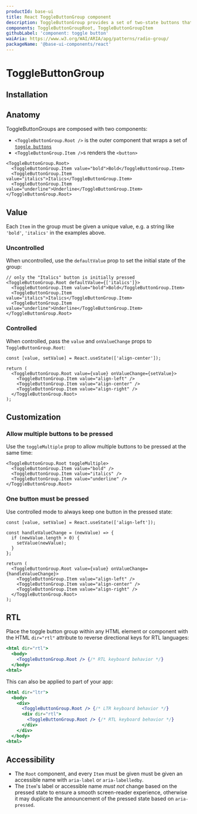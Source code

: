 ```yaml
---
productId: base-ui
title: React ToggleButtonGroup component
description: ToggleButtonGroup provides a set of two-state buttons that can either be off (not pressed) or on (pressed).
components: ToggleButtonGroupRoot, ToggleButtonGroupItem
githubLabel: 'component: toggle button'
waiAria: https://www.w3.org/WAI/ARIA/apg/patterns/radio-group/
packageName: '@base-ui-components/react'
---
```


# ToggleButtonGroup

<Description />

<ComponentLinkHeader design={false} />

<Demo demo="ToggleButtonGroupIntroduction" defaultCodeOpen="false" bg="gradient" />

## Installation

<InstallationInstructions componentName="ToggleButtonGroup" />

## Anatomy

ToggleButtonGroups are composed with two components:

- `<ToggleButtonGroup.Root />` is the outer component that wraps a set of [`toggle buttons`](/components/react-toggle-button)
- `<ToggleButtonGroup.Item />`s renders the `<button>`

```tsx
<ToggleButtonGroup.Root>
  <ToggleButtonGroup.Item value="bold">Bold</ToggleButtonGroup.Item>
  <ToggleButtonGroup.Item value="italics">Italics</ToggleButtonGroup.Item>
  <ToggleButtonGroup.Item value="underline">Underline</ToggleButtonGroup.Item>
</ToggleButtonGroup.Root>
```

## Value

Each `Item` in the group must be given a unique value, e.g. a string like `'bold'`, `'italics'` in the examples above.

### Uncontrolled

When uncontrolled, use the `defaultValue` prop to set the initial state of the group:

```tsx
// only the "Italics" button is initially pressed
<ToggleButtonGroup.Root defaultValue={['italics']}>
  <ToggleButtonGroup.Item value="bold">Bold</ToggleButtonGroup.Item>
  <ToggleButtonGroup.Item value="italics">Italics</ToggleButtonGroup.Item>
  <ToggleButtonGroup.Item value="underline">Underline</ToggleButtonGroup.Item>
</ToggleButtonGroup.Root>
```

### Controlled

When controlled, pass the `value` and `onValueChange` props to `ToggleButtonGroup.Root`:

```tsx
const [value, setValue] = React.useState(['align-center']);

return (
  <ToggleButtonGroup.Root value={value} onValueChange={setValue}>
    <ToggleButtonGroup.Item value="align-left" />
    <ToggleButtonGroup.Item value="align-center" />
    <ToggleButtonGroup.Item value="align-right" />
  </ToggleButtonGroup.Root>
);
```

## Customization

### Allow multiple buttons to be pressed

Use the `toggleMultiple` prop to allow multiple buttons to be pressed at the same time:

```tsx
<ToggleButtonGroup.Root toggleMultiple>
  <ToggleButtonGroup.Item value="bold" />
  <ToggleButtonGroup.Item value="italics" />
  <ToggleButtonGroup.Item value="underline" />
</ToggleButtonGroup.Root>
```

<Demo demo="ToggleButtonGroupToggleMultiple" />

### One button must be pressed

Use controlled mode to always keep one button in the pressed state:

```tsx
const [value, setValue] = React.useState(['align-left']);

const handleValueChange = (newValue) => {
  if (newValue.length > 0) {
    setValue(newValue);
  }
};

return (
  <ToggleButtonGroup.Root value={value} onValueChange={handleValueChange}>
    <ToggleButtonGroup.Item value="align-left" />
    <ToggleButtonGroup.Item value="align-center" />
    <ToggleButtonGroup.Item value="align-right" />
  </ToggleButtonGroup.Root>
);
```

## RTL

Place the toggle button group within any HTML element or component with the HTML `dir="rtl"` attribute to reverse directional keys for RTL languages:

```jsx
<html dir="rtl">
  <body>
    <ToggleButtonGroup.Root /> {/* RTL keyboard behavior */}
  </body>
<html>
```

This can also be applied to part of your app:

```jsx
<html dir="ltr">
  <body>
    <div>
      <ToggleButtonGroup.Root /> {/* LTR keyboard behavior */}
      <div dir="rtl">
        <ToggleButtonGroup.Root /> {/* RTL keyboard behavior */}
      </div>
    </div>
  </body>
<html>
```

<Demo demo="ToggleButtonGroupRtl" />

## Accessibility

- The `Root` component, and every `Item` must be given must be given an accessible name with `aria-label` or `aria-labelledby`.
- The `Item`'s label or accessible name _must not_ change based on the pressed state to ensure a smooth screen-reader experience, otherwise it may duplicate the announcement of the pressed state based on `aria-pressed`.
